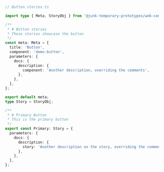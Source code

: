 ```ts
// Button.stories.ts

import type { Meta, StoryObj } from '@junk-temporary-prototypes/web-components';

/**
 * # Button stories
 * These stories showcase the button
 */
const meta: Meta = {
  title: 'Button',
  component: 'demo-button',
  parameters: {
    docs: {
      description: {
        component: 'Another description, overriding the comments',
      },
    },
  },
};

export default meta;
type Story = StoryObj;

/**
 * # Primary Button
 * This is the primary button
 */
export const Primary: Story = {
  parameters: {
    docs: {
      description: {
        story: 'Another description on the story, overriding the comments',
      },
    },
  },
};
```

